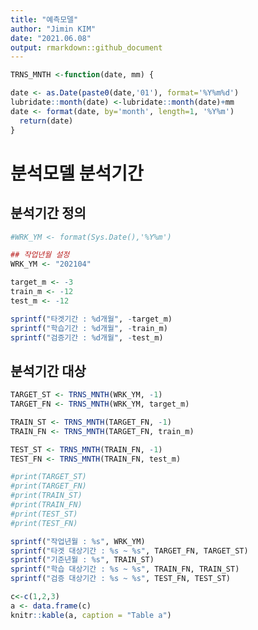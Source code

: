 ```yaml
---
title: "예측모델" 
author: "Jimin KIM"  
date: "2021.06.08"  
output: rmarkdown::github_document
---
```


```r


TRNS_MNTH <-function(date, mm) {

date <- as.Date(paste0(date,'01'), format='%Y%m%d')
lubridate::month(date) <-lubridate::month(date)+mm
date <- format(date, by='month', length=1, '%Y%m')
  return(date)
}


```

# 분석모델 분석기간

## 분석기간 정의

```r
#WRK_YM <- format(Sys.Date(),'%Y%m')

## 작업년월 설정
WRK_YM <- "202104"

target_m <- -3
train_m <- -12
test_m <- -12

sprintf("타겟기간 : %d개월", -target_m)
sprintf("학습기간 : %d개월", -train_m)
sprintf("검증기간 : %d개월", -test_m)

```

## 분석기간 대상

```r

TARGET_ST <- TRNS_MNTH(WRK_YM, -1)
TARGET_FN <- TRNS_MNTH(WRK_YM, target_m)

TRAIN_ST <- TRNS_MNTH(TARGET_FN, -1)
TRAIN_FN <- TRNS_MNTH(TARGET_FN, train_m)

TEST_ST <- TRNS_MNTH(TRAIN_FN, -1)
TEST_FN <- TRNS_MNTH(TRAIN_FN, test_m)

#print(TARGET_ST)
#print(TARGET_FN)
#print(TRAIN_ST)
#print(TRAIN_FN)
#print(TEST_ST)
#print(TEST_FN)

sprintf("작업년월 : %s", WRK_YM)
sprintf("타겟 대상기간 : %s ~ %s", TARGET_FN, TARGET_ST)
sprintf("기준년월 : %s", TRAIN_ST)
sprintf("학습 대상기간 : %s ~ %s", TRAIN_FN, TRAIN_ST)
sprintf("검증 대상기간 : %s ~ %s", TEST_FN, TEST_ST)


```

```r
c<-c(1,2,3)
a <- data.frame(c)
knitr::kable(a, caption = "Table a")
```
